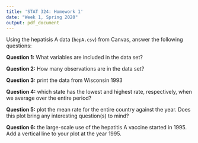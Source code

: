 ```yaml
---
title: 'STAT 324: Homework 1'
date: "Week 1, Spring 2020"
output: pdf_document
---
```


Using the hepatisis A data (`hepA.csv`) from Canvas, answer the following questions:

**Question 1:** What variables are included in the data set? 

**Question 2:** How many observations are in the data set? 

**Question 3:** print the data from Wisconsin 1993

**Question 4:** which state has the lowest and highest rate, respectively, when we average over the entire period?

**Question 5:** plot the mean rate for the entire country against the year. Does this plot bring any interesting question(s) to mind?

**Question 6:** the large-scale use of the hepatitis A vaccine started in 1995. Add a vertical line to your plot at the year 1995.